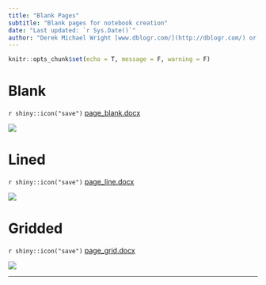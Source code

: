 ```yaml
---
title: "Blank Pages"
subtitle: "Blank pages for notebook creation"
date: "Last updated: `r Sys.Date()`"
author: "Derek Michael Wright [www.dblogr.com/](http://dblogr.com/) or [derekmichaelwright.github.io/dblogr](https://derekmichaelwright.github.io/dblogr/) <derek.wright@usask.ca>"
---
```


```r
knitr::opts_chunk$set(echo = T, message = F, warning = F)
```

# Blank

`r shiny::icon("save")` [page_blank.docx](page_blank.docx)

![](img_page_blank.png)

# Lined

`r shiny::icon("save")` [page_line.docx](page_line.docx)

![](img_page_line.png)

# Gridded

`r shiny::icon("save")` [page_grid.docx](page_grid.docx)

![](img_page_grid.png)

---
